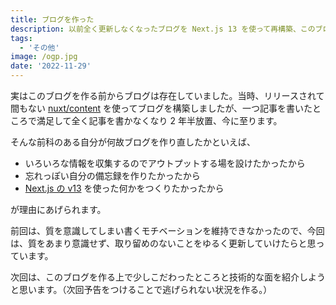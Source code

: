 ```yaml
---
title: ブログを作った
description: 以前全く更新しなくなったブログを Next.js 13 を使って再構築、このブログの技術スタックについて書いていきます。
tags:
  - 'その他'
image: /ogp.jpg
date: '2022-11-29'
---
```


実はこのブログを作る前からブログは存在していました。当時、リリースされて間もない [nuxt/content](https://content.nuxtjs.org/) を使ってブログを構築しましたが、一つ記事を書いたところで満足して全く記事を書かなくなり 2 年半放置、今に至ります。

そんな前科のある自分が何故ブログを作り直したかといえば、

- いろいろな情報を収集するのでアウトプットする場を設けたかったから
- 忘れっぽい自分の備忘録を作りたかったから
- [Next.js の v13](https://nextjs.org/blog/next-13) を使った何かをつくりたかったから

が理由にあげられます。

前回は、質を意識してしまい書くモチベーションを維持できなかったので、今回は、質をあまり意識せず、取り留めのないことをゆるく更新していけたらと思っています。

次回は、このブログを作る上で少しこだわったところと技術的な面を紹介しようと思います。（次回予告をつけることで逃げられない状況を作る。）
